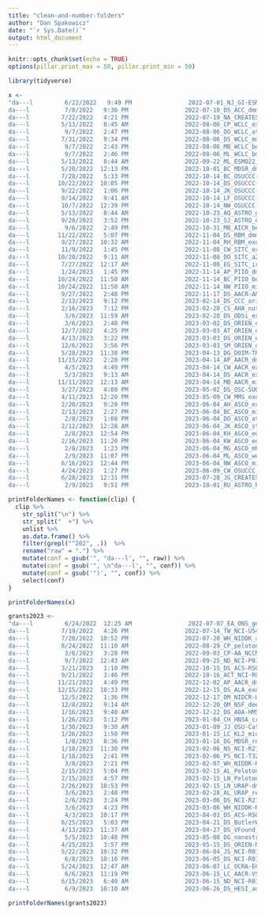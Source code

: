 ```yaml
---
title: "clean-and-number-folders"
author: "Dan Spakowicz"
date: "`r Sys.Date()`"
output: html_document
---
```


```r
knitr::opts_chunk$set(echo = TRUE)
options(pillar.print_max = 50, pillar.print_min = 50)

library(tidyverse)
```



```r
x <- 
"da---l         6/22/2022   9:49 PM                2022-07-01_NJ_GI-ESMO_exogieo
da---l          7/8/2022   9:36 PM                2022-07-10_DS_ACC_dmm21
da---l         7/22/2022   4:21 PM                2022-07-19_NA_CREATES-HS_mimic
da---l         5/13/2022   8:45 AM                2022-08-06_CP_WCLC_exoa
da---l          9/7/2022   2:47 PM                2022-08-06_DO_WCLC_atezotem
da---l         7/31/2022   9:34 PM                2022-08-06_DS_WCLC_modbio
da---l          9/7/2022   2:43 PM                2022-08-06_MB_WCLC_bewell
da---l          9/7/2022   2:46 PM                2022-08-06_ML_WCLC_bmi-io
da---l         5/13/2022   8:44 AM                2022-09-22_ML_ESMO22_bmiio
da---l         5/20/2022  12:13 PM                2022-10-01_BC_MDSR_dmm21
da---l         7/28/2022   5:33 PM                2022-10-14_BC_OSUCCC-ASM_dmm21
da---l        10/22/2022  10:05 PM                2022-10-14_DS_OSUCCC-ASM_modbio
da---l         9/22/2022   1:06 PM                2022-10-14_JK_OSUCCC-ASM_georgia-micro
da---l         9/14/2022   9:41 AM                2022-10-14_LF_OSUCCC-ASM_georgia-pros
da---l         10/7/2022  12:39 PM                2022-10-14_NW_OSUCCC-ASM_mitox
da---l         5/13/2022   8:44 AM                2022-10-23_AQ_ASTRO_georgia
da---l         9/28/2022   3:52 PM                2022-10-23_SJ_ASTRO_exohnsc
da---l          9/6/2022   2:49 PM                2022-10-31_MB_AICR_bewell
da---l        11/22/2022   5:07 PM                2022-11-04_DS_RBM_dmm21-modbio
da---l         9/27/2022  10:32 AM                2022-11-04_RH_RBM_exorien-recrad
da---l         11/9/2022   1:45 PM                2022-11-08_CW_SITC_exomelio
da---l        10/20/2022   9:11 AM                2022-11-08_DO_SITC_a2bar
da---l         7/27/2022  12:17 AM                2022-11-08_EG_SITC_irae-disc
da---l         1/24/2023   1:45 PM                2022-11-14_AP_PIIO_dmm21
da---l        10/24/2022  11:50 AM                2022-11-14_BC_PIIO_bewell
da---l        10/24/2022  11:50 AM                2022-11-14_NW_PIIO_mitox
da---l         9/27/2022   2:48 PM                2022-11-17_DS_AACR-A&C_modbio
da---l         2/13/2023   9:12 PM                2023-02-14_DS_CCC_orien
da---l         2/16/2023   7:12 PM                2023-02-28_CS_AHA_nutricare
da---l          3/6/2023  11:59 AM                2023-02-28_DS_ODSi_exorien-all
da---l          3/6/2023   2:48 PM                2023-03-02_DS_ORIEN_exotic
da---l         12/7/2022   4:25 PM                2023-03-03_AT_ORIEN_exorien-melio
da---l         4/13/2023   3:22 PM                2023-03-03_DS_ORIEN_exorien-all
da---l         12/6/2022   3:56 PM                2023-03-03_SM_ORIEN_obesity
da---l         5/28/2023  11:38 PM                2023-04-13_DG_DOIM-TRD_exogieo
da---l        11/15/2022   2:28 PM                2023-04-14_AP_AACR_dmm21
da---l          4/5/2023   4:49 PM                2023-04-14_CW_AACR_exorien-melio
da---l          5/3/2023   9:13 AM                2023-04-14_DS_AACR_exorien
da---l        11/11/2022  12:13 AM                2023-04-14_MB_AACR_mitoscore
da---l         3/27/2023   4:08 PM                2023-05-02_DS_OSC-SUG_exorien
da---l         4/11/2023  12:20 PM                2023-05-09_CW_MMS_exorien-melio
da---l         2/20/2023   9:20 PM                2023-06-04_AH_ASCO_exosarc
da---l         2/13/2023   2:27 PM                2023-06-04_BC_ASCO_mimic
da---l          2/8/2023   1:08 PM                2023-06-04_DO_ASCO_atezotem
da---l         2/12/2023  12:28 AM                2023-06-04_JK_ASCO_stk11
da---l          2/8/2023  12:54 PM                2023-06-04_KH_ASCO_eosino-nsclc-io
da---l         2/16/2023  11:20 PM                2023-06-04_KW_ASCO_eo-crc
da---l          2/8/2023   1:23 PM                2023-06-04_MG_ASCO_mhealth-iit
da---l          2/9/2023  11:07 PM                2023-06-04_ML_ASCO_weight
da---l         6/16/2023  12:44 PM                2023-06-04_NW_ASCO_mitox
da---l         4/24/2023   1:27 PM                2023-06-09_CW_OSUCCC_TTPR_exorien-melio
da---l         6/28/2023  12:31 PM                2023-07-28_JG_CREATES_nutricare
da---l          2/9/2023   9:51 PM                2023-10-01_RU_ASTRO_hnsc-hpv"

```


```r
printFolderNames <- function(clip) {
  clip %>%
    str_split("\n") %>%
    str_split("  +") %>%
    unlist %>%
    as.data.frame() %>%
    filter(grepl("^202", .))  %>%
    rename("raw" = ".") %>%
    mutate(conf = gsub('", "da---l', "", raw)) %>%
    mutate(conf = gsub('", \n"da---l', "", conf)) %>%
    mutate(conf = gsub('")', "", conf)) %>%
    select(conf)
}

printFolderNames(x)
```

```r
grants2023 <- 
"da---l         6/24/2022  12:25 AM                2022-07-07_EA_ONS_georgiaB
da---l         7/19/2022   4:26 PM                2022-07-14_TW_NCI-U54_smoking
da---l         7/20/2022  10:52 PM                2022-07-20_WH_NIDDK_atneusig
da---l         8/24/2022  11:10 AM                2022-08-29_CP_pelotonia_roar-surg
da---l          3/6/2023   3:28 PM                2022-09-03_CP-AA_NCCN_adiio
da---l          9/7/2022  12:43 AM                2022-09-25_ND_NCI-P01_recrad
da---l         3/21/2023   1:10 PM                2022-10-15_DS_ACS-RSG_modmicro
da---l         9/21/2022   3:46 PM                2022-10-16_ACT_NCI-R01_iosig
da---l        11/21/2022   4:49 PM                2022-12-02_AP_AACR_dmm21
da---l        12/15/2022  10:33 PM                2022-12-15_DS_ALA_exorien
da---l         12/5/2022   1:36 PM                2022-12-17_DM_NIDCR-U01_dental-edu
da---l         12/8/2022   9:14 AM                2022-12-20_QM_NSF_deep-micro
da---l         1/16/2023   9:40 AM                2022-12-22_DG_AOA-HMS_recrad
da---l         1/26/2023   5:12 PM                2023-01-04_CH_HNSA_crc-surv
da---l         1/30/2023   9:30 AM                2023-01-09_JJ_OSU-Catalyst_coms
da---l         1/26/2023   1:50 PM                2023-01-15_LC_KL2_micro-chemo
da---l          1/8/2023   8:36 PM                2023-01-16_DG_MDSR_recrad
da---l         1/18/2023  11:30 PM                2023-02-06_NS_NCI-R21_antmim
da---l         1/18/2023   2:41 PM                2023-02-06_PS_NCI-T32_prevention
da---l          3/8/2023   2:21 PM                2023-02-07_WH_NIDDK-R01_atbac
da---l         2/15/2023   5:04 PM                2023-02-15_AL_Pelotonia-URF_recrad
da---l         2/15/2023   4:57 PM                2023-02-15_LN_Pelotonia-URF_dmm
da---l         2/26/2023  10:53 PM                2023-02-15_LN_URAP-dmm
da---l          3/6/2023   2:48 PM                2023-02-28_AL_URAP_recrad
da---l          2/6/2023   3:24 PM                2023-03-06_DS_NCI-R21-A1_madeno
da---l          3/6/2023   4:23 PM                2023-03-06_WH_NIDDK-R01_attreg
da---l          4/3/2023  10:17 PM                2023-04-03_DS_ACS-RSG-A1_modmicro
da---l         6/25/2023   5:03 PM                2023-04-21_DS_ButlerWilliams_modbio
da---l         4/13/2023  11:37 AM                2023-04-27_DS_VFound_madeno
da---l          5/5/2023  10:48 PM                2023-05-08_DG_nanostring_recrad
da---l         4/25/2023   3:57 PM                2023-05-15_DS_ORIEN-NOVA_exorien
da---l         5/22/2023  10:32 PM                2023-06-04_JS_NCI-R01_tummicro
da---l          6/8/2023  10:16 PM                2023-06-05_DS_NCI-R01_exORIEN
da---l         5/24/2023  12:47 AM                2023-06-07_LC_OCRA-ECIG_mov
da---l          6/6/2023  11:19 PM                2023-06-15_LC_AACR-VS-Pelotonia_ovpro
da---l         6/15/2023   6:40 AM                2023-06-15_ND_NCI-R01-supp_canine
da---l          6/9/2023  10:10 AM                2023-06-26_DS_HESI_adeno"

printFolderNames(grants2023)
```

